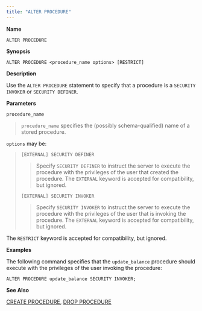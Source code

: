 ```yaml
---
title: "ALTER PROCEDURE"
---
```


<div id="alter_procedure" class="registered_link"></div>

**Name**

`ALTER PROCEDURE`

**Synopsis**

```text
ALTER PROCEDURE <procedure_name options> [RESTRICT]
```

**Description**

Use the `ALTER PROCEDURE` statement to specify that a procedure is a `SECURITY INVOKER` or `SECURITY DEFINER`.

**Parameters**

`procedure_name`

> `procedure_name` specifies the (possibly schema-qualified) name of a stored procedure.

`options` may be:

> `[EXTERNAL] SECURITY DEFINER`
>
> > Specify `SECURITY DEFINER` to instruct the server to execute the procedure with the privileges of the user that created the procedure. The `EXTERNAL` keyword is accepted for compatibility, but ignored.
>
> `[EXTERNAL] SECURITY INVOKER`
>
> > Specify `SECURITY INVOKER` to instruct the server to execute the procedure with the privileges of the user that is invoking the procedure. The `EXTERNAL` keyword is accepted for compatibility, but ignored.

The `RESTRICT` keyword is accepted for compatibility, but ignored.

**Examples**

The following command specifies that the `update_balance` procedure should execute with the privileges of the user invoking the procedure:

```text
ALTER PROCEDURE update_balance SECURITY INVOKER;
```

**See Also**

[CREATE PROCEDURE](../28_create_procedure/#create_procedure), [DROP PROCEDURE](../50_drop_procedure/#drop_procedure)
